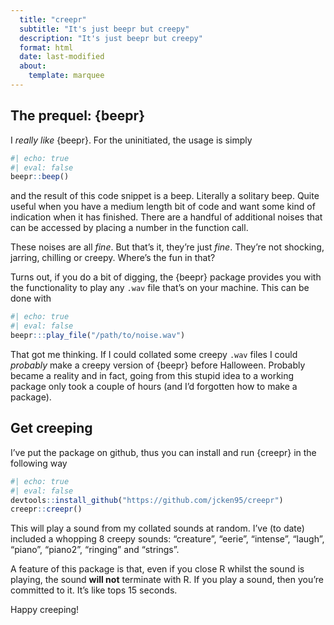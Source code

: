 ```yaml
---
  title: "creepr"
  subtitle: "It's just beepr but creepy"
  description: "It's just beepr but creepy"
  format: html
  date: last-modified
  about:
    template: marquee
---
```


##  The prequel: {beepr}

I *really like* {beepr}. For the uninitiated, the usage is simply

```r
#| echo: true
#| eval: false
beepr::beep()
```
 
and the result of this code snippet is a beep. Literally a solitary beep. Quite useful when you have a medium length bit of code and want some kind of indication when it has finished. There are a handful of additional noises that can be accessed by placing a number in the function call.

These noises are all *fine*. But that's it, they're just *fine*. They're not shocking, jarring, chilling or creepy. Where's the fun in that?

Turns out, if you do a bit of digging, the {beepr} package provides you with the functionality to play any `.wav` file that's on your machine. This can be done with

```r
#| echo: true
#| eval: false
beepr:::play_file("/path/to/noise.wav")
```

That got me thinking. If I could collated some creepy `.wav` files I could _probably_ make a creepy version of {beepr} before Halloween. Probably became a reality and in fact, going from this stupid idea to a working package only took a couple of hours (and I'd forgotten how to make a package). 

## Get creeping

I've put the package on github, thus you can install and run {creepr} in the following way

```r
#| echo: true
#| eval: false
devtools::install_github("https://github.com/jcken95/creepr")
creepr::creepr()
```

This will play a sound from my collated sounds at random. I've (to date) included a whopping 8 creepy sounds: "creature", "eerie", "intense", "laugh", "piano", "piano2", "ringing" and "strings". 

A feature of this package is that, even if you close R whilst the sound is playing, the sound __will not__ terminate with R. If you play a sound, then you're committed to it. It's like tops 15 seconds.

Happy creeping!
